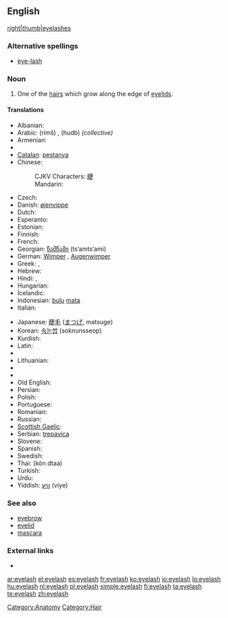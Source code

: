 ==English==
[[file:Cils.jpg|right|thumb|eyelashes]]

===Alternative spellings===
* [[eye-lash]]

===Noun===
{{en-noun|es}}

# One of the [[hair]]s which grow along the edge of [[eyelid]]s.

====Translations====
{{trans-top|hair growing on the edge of an eyelid}}
* Albanian: {{t|sq|qerpik|m|xs=Albanian}}
* Arabic: {{Arab|[[رمش]]}} (rimš) {{m}}, {{Arab|[[هدب]]}} (hudb) {{m}} ''(collective)''
* Armenian: {{t-|hy|թարթիչ|tr=t'art'ič|sc=Armn|xs=Armenian}}
* {{trreq|Basque}}
* [[Catalan]]: [[pestanya]]
* Chinese:
*: CJKV Characters: [[睫]]
*: Mandarin: {{t|zh|睫毛|tr=jiémáo|sc=Hani}}
* Czech: {{t-|cs|řasa|f}}
* Danish: [[øjenvippe]] {{c}}
* Dutch: {{t+|nl|wimper|m}}
* Esperanto: {{t|eo|okulharo}}
* Estonian: {{t|et|ripsmed}}
* Finnish: {{t-|fi|silmäripsi}}
* French: {{t+|fr|cil|m}}
* Georgian: [[წამწამი]] (ts‘amts‘ami)
* German: [[Wimper]] {{f}}, [[Augenwimper]] {{f}}
* Greek: {{t|el|βλεφαρίδα|f|tr=vlefaríða|sc=Grek}},  {{qualifier|informal}} {{t|el|ματόκλαδο|n|tr=matóklaðo|sc=Grek}}
* Hebrew: {{t-|he|ריס|m|tr=ris|sc=Hebr}}
* Hindi: {{t-|hi|पपनी|f|tr=papnī|sc=Deva|xs=Hindi}},  {{t-|hi|पलक|m|tr=palak|sc=Deva|xs=Hindi}}
* Hungarian: {{t+|hu|szempilla}}
* Icelandic: {{t-|is|augnhár|n}}
* Indonesian: [[bulu]] [[mata]]
* Italian: {{t+|it|ciglio|m}}
{{trans-mid}}
* Japanese: [[睫毛]] ([[まつげ]], matsuge)
* Korean: [[속눈썹]] (soknunsseop)
* Kurdish: {{ku-Arab|[[برژانگ]]}}
* Latin: {{t-|la|cilia|n|p}}
* {{trreq|Latvian}}
* Lithuanian: {{t-|lt|blakstiena|f|xs=Lithuanian}}
* {{trreq|Maori}}
* {{trreq|Mongolian}}
* Old English: {{t-|ang|bru|alt=brū|xs=Old English}}
* Persian: {{t-|fa|مژه|sc=fa-Arab|xs=Persian}}
* Polish: {{t+|pl|rzęsa|f}}
* Portuguese: {{t-|pt|cílio|m}}
* Romanian: {{t|ro|geană|f}}
* Russian: {{t+|ru|ресница|f|tr=resnítsa|sc=Cyrl}}
* [[Scottish Gaelic]]: {{t-|gd|rosg|m|xs=Scottish Gaelic}}
* Serbian: [[trepavica]] {{f}}
* Slovene: {{t+|sl|trepalnica|f}}
* Spanish: {{t+|es|pestaña|f}}
* Swedish: {{t+|sv|ögonfrans|c}}
* Thai: {{Thai|[[ขนตา]]}} (kŏn dtaa)
* Turkish: {{t+|tr|kirpik}}
* Urdu: {{t|ur|پپن|f|tr=papnī|sc=ur-Arab|xs=Urdu}}
* Yiddish: [[וויִע]] (viye) {{f}}
{{trans-bottom}}

===See also===
* [[eyebrow]]
* [[eyelid]]
* [[mascara]]

===External links===
* {{pedialite}}

[[Category:Anatomy]]
[[Category:Hair]]

[[ar:eyelash]]
[[el:eyelash]]
[[es:eyelash]]
[[fr:eyelash]]
[[ko:eyelash]]
[[io:eyelash]]
[[lo:eyelash]]
[[hu:eyelash]]
[[nl:eyelash]]
[[pl:eyelash]]
[[simple:eyelash]]
[[fi:eyelash]]
[[ta:eyelash]]
[[te:eyelash]]
[[zh:eyelash]]